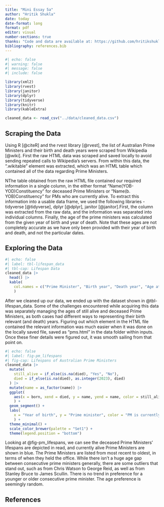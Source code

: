 ```yaml
---
title: "Mini Essay 5a"
author: "Hritik Shukla"
date: today
date-format: long
format: pdf
editor: visual
number-sections: true
thanks: "Code and data are available at: https://github.com/hritikshuklas/miniessay5a"
bibliography: references.bib
---
```


```r
#| echo: false
#| warning: false
#| message: false
#| include: false

library(xml2)
library(rvest)
library(janitor)
library(dplyr)
library(tidyverse)
library(knitr)
library(kableExtra)

cleaned_data <- read_csv("../data/cleaned_data.csv")
```

## Scraping the Data

Using R [@citeR] and the rvest library [@rvest], the list of Australian Prime Ministers and their birth and death years were scraped from Wikipedia [@wiki]. First the raw HTML data was scraped and saved locally to avoid sending repeated calls to Wikipedia's servers. From within this data, the ".wikitable" element was extracted, which was an HTML table which contained all of the data regarding Prime Ministers.

NThe table obtained from the raw HTML file contained our required information in a single column, in the either format "Name(YOB-YOD)Constituency" for deceased Prime Ministers or "Name(b. YOB)Constituency" for PMs who are currently alive. To extract this information into a usable data frame, we used the following libraries - tidyverse [@tidyverse], dplyr [@dplyr], janitor [@janitor].First, the column was extracted from the raw data, and the information was separated into individual columns. Finally, the age of the prime ministers was calculated from the given year of birth and year of death. Note that these ages are not completely accurate as we have only been provided with their year of birth and death, and not the particular dates.

## Exploring the Data

```r
#| echo: false
#| label: tbl-lifespan_data
#| tbl-cap: Lifespan Data
cleaned_data |>
  head() |>
  kable(
    col.names = c("Prime Minister", "Birth year", "Death year", "Age at death")
    )
```

After we cleaned up our data, we ended up with the dataset shown in @tbl-lifespan_data. Some of the challenges encountered while acquiring this data was separately managing the ages of still alive and deceased Prime Ministers, as both cases had different ways to representing their birth relevant (and death) years. Figuring out which element in the HTML file contained the relevant information was much easier when it was done on the locally saved file, saved as "pms.html" in the data folder within inputs. Once these finer details were figured out, it was smooth sailing from that point on.

```r
#| echo: false
#| label: fig-pm_lifespans
#| fig-cap: Lifespans of Australian Prime Ministers
cleaned_data |>
  mutate(
    still_alive = if_else(is.na(died), "Yes", "No"),
    died = if_else(is.na(died), as.integer(2023), died)
  ) |>
  mutate(name = as_factor(name)) |>
  ggplot(
    aes(x = born, xend = died, y = name, yend = name, color = still_alive)
    ) +
  geom_segment() +
  labs(
    x = "Year of birth", y = "Prime minister", color = "PM is currently alive"
    ) +
  theme_minimal() +
  scale_color_brewer(palette = "Set1") +
  theme(legend.position = "bottom")
```

Looking at @fig-pm_lifespans, we can see the deceased Prime Ministers' lifespans are depicted in read, and currently alive Prime Ministers are shown in blue. The Prime Ministers are listed from most recent to oldest, in terms of when they held the office. While there isn't a huge age gap between consecutive prime ministers generally, there are some outliers that stand out, such as from Chris Watson to George Reid, as well as from Stanley Bruce to James Scullin. There is no trend in preference for a younger or older consecutive prime minister. The age preference is seemingly random. 

## References
